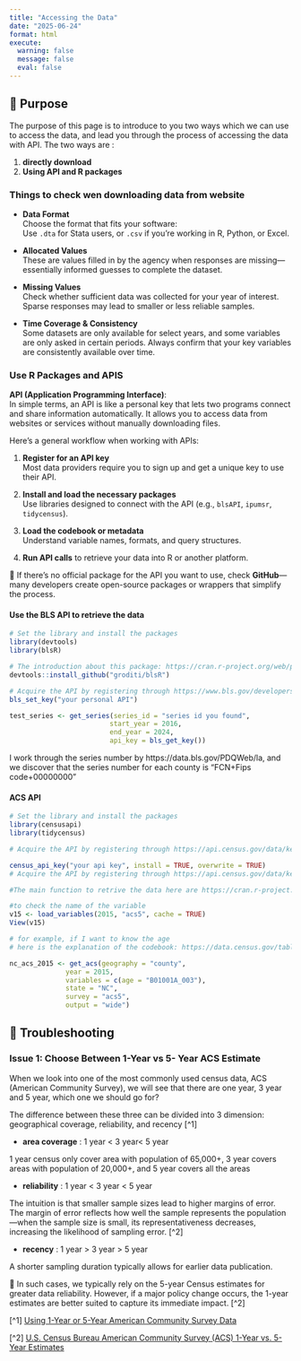 ---
title: "Accessing the Data"
date: "2025-06-24"
format: html
execute:
  warning: false
  message: false
  eval: false
---

## 🎯 Purpose

The purpose of this page is to introduce to you two ways which we can use to access the data, and lead you through the process of accessing the data with API. The two ways are : 

1. **directly download**
2. **Using API and R packages**

### Things to check wen downloading data from website

- **Data Format**  
  Choose the format that fits your software:  
  Use `.dta` for Stata users, or `.csv` if you're working in R, Python, or Excel.

- **Allocated Values**  
  These are values filled in by the agency when responses are missing—essentially informed guesses to complete the dataset.

- **Missing Values**  
  Check whether sufficient data was collected for your year of interest. Sparse responses may lead to smaller or less reliable samples.

- **Time Coverage & Consistency**  
  Some datasets are only available for select years, and some variables are only asked in certain periods. Always confirm that your key variables are consistently available over time.
  
### Use R Packages and APIS

**API (Application Programming Interface)**:  
In simple terms, an API is like a personal key that lets two programs connect and share information automatically. It allows you to access data from websites or services without manually downloading files.

Here’s a general workflow when working with APIs:

1. **Register for an API key**  
   Most data providers require you to sign up and get a unique key to use their API.

2. **Install and load the necessary packages**  
   Use libraries designed to connect with the API (e.g., `blsAPI`, `ipumsr`, `tidycensus`).

3. **Load the codebook or metadata**  
   Understand variable names, formats, and query structures.

4. **Run API calls** to retrieve your data into R or another platform.

📌 If there’s no official package for the API you want to use, check **GitHub**—many developers create open-source packages or wrappers that simplify the process.

#### Use the BLS API to retrieve the data

```{r}
# Set the library and install the packages
library(devtools)
library(blsR)

# The introduction about this package: https://cran.r-project.org/web/packages/blsR/blsR.pdf
devtools::install_github("groditi/blsR")

# Acquire the API by registering through https://www.bls.gov/developers/home.htm
bls_set_key("your personal API")

test_series <- get_series(series_id = "series id you found", 
                         start_year = 2016, 
                         end_year = 2024, 
                         api_key = bls_get_key())
```

I work through the series number by https://data.bls.gov/PDQWeb/la, and we discover that the series number for each county is "FCN+Fips code+00000000"

#### ACS API

```{r}
# Set the library and install the packages
library(censusapi)
library(tidycensus) 

# Acquire the API by registering through https://api.census.gov/data/key_signup.html

census_api_key("your api key", install = TRUE, overwrite = TRUE)
# Acquire the API by registering through https://api.census.gov/data/key_signup.html

#The main function to retrive the data here are https://cran.r-project.org/web/packages/tidycensus/tidycensus.pdf

#to check the name of the variable
v15 <- load_variables(2015, "acs5", cache = TRUE)
View(v15)

# for example, if I want to know the age
# here is the explanation of the codebook: https://data.census.gov/table/ACSDT5Y2022.B01001

nc_acs_2015 <- get_acs(geography = "county", 
              year = 2015,
              variables = c(age = "B01001A_003"), 
              state = "NC",
              survey = "acs5",
              output = "wide")

```

## 🔌 Troubleshooting 

### Issue 1: Choose Between 1-Year vs 5- Year ACS Estimate

When we look into one of the most commonly used census data, ACS (American Community Survey), we will see that there are one year, 3 year and 5 year, which one we should go for? 

The difference between these three can be divided into 3 dimension: geographical coverage, reliability, and recency [^1]

- **area coverage** : 1 year < 3 year< 5 year

1 year census only cover area with population of 65,000+, 3 year covers areas with population of 20,000+, and 5 year covers all the areas

- **reliability** : 1 year < 3 year < 5 year 

The intuition is that smaller sample sizes lead to higher margins of error. The margin of error reflects how well the sample represents the population—when the sample size is small, its representativeness decreases, increasing the likelihood of sampling error. [^2]

- **recency** : 1 year > 3 year > 5 year

A shorter sampling duration typically allows for earlier data publication.

📌 In such cases, we typically rely on the 5-year Census estimates for greater data reliability. However, if a major policy change occurs, the 1-year estimates are better suited to capture its immediate impact. [^2]


[^1] [Using 1-Year or 5-Year American Community Survey Data](https://www.census.gov/programs-surveys/acs/guidance/estimates.html)

[^2] [U.S. Census Bureau American Community Survey (ACS) 1-Year vs. 5-Year Estimates](https://help.mysidewalk.com/en/articles/2581167-u-s-census-bureau-american-community-survey-acs-1-year-vs-5-year-estimates)
